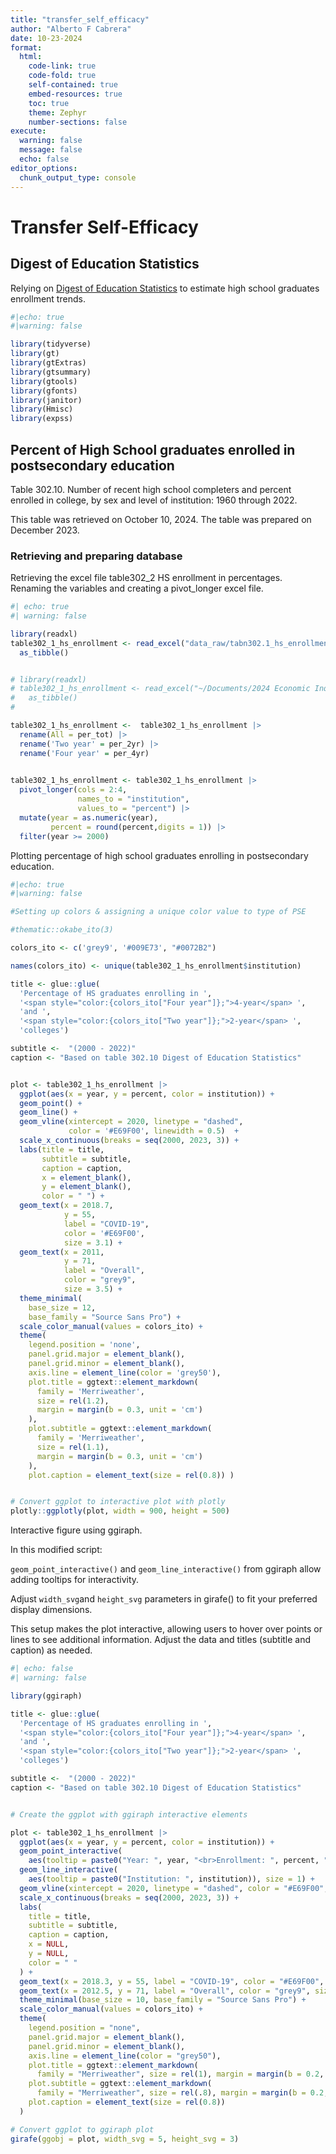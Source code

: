 ```yaml
---
title: "transfer_self_efficacy"
author: "Alberto F Cabrera"
date: 10-23-2024
format:
  html:
    code-link: true
    code-fold: true
    self-contained: true
    embed-resources: true
    toc: true
    theme: Zephyr
    number-sections: false
execute: 
  warning: false
  message: false
  echo: false
editor_options: 
  chunk_output_type: console
---
```


# Transfer Self-Efficacy

## Digest of Education Statistics

Relying on [Digest of Education Statistics](https://nces.ed.gov/programs/digest/current_tables.asp) to estimate high school graduates enrollment trends.

```r
#|echo: true
#|warning: false

library(tidyverse)
library(gt)
library(gtExtras)
library(gtsummary)
library(gtools)
library(gfonts)
library(janitor)
library(Hmisc)
library(expss)

```

## Percent of High School graduates enrolled in postsecondary education

Table 302.10. Number of recent high school completers and percent enrolled in college, by sex and level of institution: 1960 through 2022.

This table was retrieved on October 10, 2024. The table was prepared on December 2023.

### Retrieving and preparing database

Retrieving the excel file table302_2 HS enrollment in percentages. Renaming the variables and creating a pivot_longer excel file.

```r
#| echo: true
#| warning: false

library(readxl)
table302_1_hs_enrollment <- read_excel("data_raw/tabn302.1_hs_enrollment.xlsx") |> 
  as_tibble()


# library(readxl)
# table302_1_hs_enrollment <- read_excel("~/Documents/2024 Economic Inquiry in Education - EDU-633-003/data/tabn302.1_hs_enrollment.xlsx") |> 
#   as_tibble()
# 

table302_1_hs_enrollment <-  table302_1_hs_enrollment |> 
  rename(All = per_tot) |> 
  rename('Two year' = per_2yr) |> 
  rename('Four year' = per_4yr)
  

table302_1_hs_enrollment <- table302_1_hs_enrollment |> 
  pivot_longer(cols = 2:4, 
               names_to = "institution",
               values_to = "percent") |> 
  mutate(year = as.numeric(year),
         percent = round(percent,digits = 1)) |> 
  filter(year >= 2000)


```

Plotting percentage of high school graduates enrolling in postsecondary education.

```r
#|echo: true
#|warning: false

#Setting up colors & assigning a unique color value to type of PSE

#thematic::okabe_ito(3)

colors_ito <- c('grey9', '#009E73', "#0072B2")

names(colors_ito) <- unique(table302_1_hs_enrollment$institution)

title <- glue::glue(
  'Percentage of HS graduates enrolling in ',
  '<span style="color:{colors_ito["Four year"]};">4-year</span> ',
  'and ',
  '<span style="color:{colors_ito["Two year"]};">2-year</span> ',
  'colleges')

subtitle <-  "(2000 - 2022)"
caption <- "Based on table 302.10 Digest of Education Statistics"


plot <- table302_1_hs_enrollment |> 
  ggplot(aes(x = year, y = percent, color = institution)) +
  geom_point() +
  geom_line() +
  geom_vline(xintercept = 2020, linetype = "dashed",
             color = '#E69F00', linewidth = 0.5)  +
  scale_x_continuous(breaks = seq(2000, 2023, 3)) +
  labs(title = title,
       subtitle = subtitle,
       caption = caption,
       x = element_blank(),
       y = element_blank(),
       color = " ") +
  geom_text(x = 2018.7,
            y = 55,
            label = "COVID-19",
            color = '#E69F00',
            size = 3.1) +
  geom_text(x = 2011,
            y = 71,
            label = "Overall",
            color = "grey9",
            size = 3.5) +
  theme_minimal(
    base_size = 12,
    base_family = "Source Sans Pro") +
  scale_color_manual(values = colors_ito) +
  theme(
    legend.position = 'none',
    panel.grid.major = element_blank(),
    panel.grid.minor = element_blank(),
    axis.line = element_line(color = 'grey50'),
    plot.title = ggtext::element_markdown(
      family = 'Merriweather',
      size = rel(1.2),
      margin = margin(b = 0.3, unit = 'cm')
    ),
    plot.subtitle = ggtext::element_markdown(
      family = 'Merriweather',
      size = rel(1.1),
      margin = margin(b = 0.3, unit = 'cm')
    ),
    plot.caption = element_text(size = rel(0.8)) )


# Convert ggplot to interactive plot with plotly
plotly::ggplotly(plot, width = 900, height = 500)


```

Interactive figure using ggiraph.

In this modified script:

`geom_point_interactive()` and `geom_line_interactive()` from ggiraph allow adding tooltips for interactivity.

Adjust `width_svg`and `height_svg` parameters in girafe() to fit your preferred display dimensions.

This setup makes the plot interactive, allowing users to hover over points or lines to see additional information. Adjust the data and titles (subtitle and caption) as needed.

```r
#| echo: false
#| warning: false

library(ggiraph)

title <- glue::glue(
  'Percentage of HS graduates enrolling in ',
  '<span style="color:{colors_ito["Four year"]};">4-year</span> ',
  'and ',
  '<span style="color:{colors_ito["Two year"]};">2-year</span> ',
  'colleges')

subtitle <-  "(2000 - 2022)"
caption <- "Based on table 302.10 Digest of Education Statistics"


# Create the ggplot with ggiraph interactive elements

plot <- table302_1_hs_enrollment |> 
  ggplot(aes(x = year, y = percent, color = institution)) +
  geom_point_interactive(
    aes(tooltip = paste0("Year: ", year, "<br>Enrollment: ", percent, "%")), size = 3) +
  geom_line_interactive(
    aes(tooltip = paste0("Institution: ", institution)), size = 1) +
  geom_vline(xintercept = 2020, linetype = "dashed", color = "#E69F00", linewidth = 0.5) +
  scale_x_continuous(breaks = seq(2000, 2023, 3)) +
  labs(
    title = title,
    subtitle = subtitle,
    caption = caption,
    x = NULL,
    y = NULL,
    color = " "
  ) +
  geom_text(x = 2018.3, y = 55, label = "COVID-19", color = "#E69F00", size = 2.5) +
  geom_text(x = 2012.5, y = 71, label = "Overall", color = "grey9", size = 2.5) +
  theme_minimal(base_size = 10, base_family = "Source Sans Pro") +
  scale_color_manual(values = colors_ito) +
  theme(
    legend.position = "none",
    panel.grid.major = element_blank(),
    panel.grid.minor = element_blank(),
    axis.line = element_line(color = "grey50"),
    plot.title = ggtext::element_markdown(
      family = "Merriweather", size = rel(1), margin = margin(b = 0.2, unit = "cm")),
    plot.subtitle = ggtext::element_markdown(
      family = "Merriweather", size = rel(.8), margin = margin(b = 0.2, unit = "cm")),
    plot.caption = element_text(size = rel(0.8))
  )

# Convert ggplot to ggiraph plot
girafe(ggobj = plot, width_svg = 5, height_svg = 3)


```
